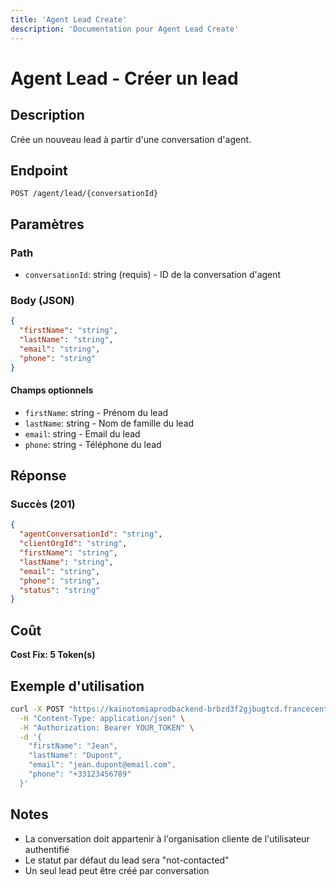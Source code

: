 ```yaml
---
title: 'Agent Lead Create'
description: 'Documentation pour Agent Lead Create'
---
```


# Agent Lead - Créer un lead

## Description
Crée un nouveau lead à partir d'une conversation d'agent.

## Endpoint
```
POST /agent/lead/{conversationId}
```

## Paramètres

### Path
- `conversationId`: string (requis) - ID de la conversation d'agent

### Body (JSON)
```json
{
  "firstName": "string",
  "lastName": "string",
  "email": "string",
  "phone": "string"
}
```

#### Champs optionnels
- `firstName`: string - Prénom du lead
- `lastName`: string - Nom de famille du lead
- `email`: string - Email du lead
- `phone`: string - Téléphone du lead

## Réponse

### Succès (201)
```json
{
  "agentConversationId": "string",
  "clientOrgId": "string",
  "firstName": "string",
  "lastName": "string",
  "email": "string",
  "phone": "string",
  "status": "string"
}
```

## Coût
**Cost Fix: 5 Token(s)**

## Exemple d'utilisation

```bash
curl -X POST "https://kainotomiaprodbackend-brbzd3f2gjbugtcd.francecentral-01.azurewebsites.net/agent/lead/conv-id-123" \
  -H "Content-Type: application/json" \
  -H "Authorization: Bearer YOUR_TOKEN" \
  -d '{
    "firstName": "Jean",
    "lastName": "Dupont",
    "email": "jean.dupont@email.com",
    "phone": "+33123456789"
  }'
```

## Notes
- La conversation doit appartenir à l'organisation cliente de l'utilisateur authentifié
- Le statut par défaut du lead sera "not-contacted"
- Un seul lead peut être créé par conversation 
